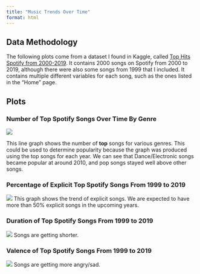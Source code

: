 ```yaml
---
title: "Music Trends Over Time"
format: html
---
```


## Data Methodology

The following plots come from a dataset I found in Kaggle, called [Top Hits Spotify from 2000-2019](https://www.kaggle.com/datasets/paradisejoy/top-hits-spotify-from-20002019){target="blank"}. It contains 2000 songs on Spotify from 2000 to 2019, although there were also some songs from 1999 that I included. It contains multiple different variables for each song, such as the ones listed in the "Home" page.

## Plots

### Number of Top Spotify Songs Over Time By Genre

![](../../src/plots/spotify_2000_2019_genre.png)

This line graph shows the number of **top** songs for various genres. This could be used to determine popularity because the graph was produced using the top songs for each year. We can see that Dance/Electronic songs became popular at around 2010, and pop songs stayed well above other songs. 

### Percentage of Explicit Top Spotify Songs From 1999 to 2019
![](../../src/plots/spotify_2000_2019_explicit.png)
This graph shows the trend of explicit songs. We are expected to have more than 50% explicit songs in the upcoming years. 


### Duration of Top Spotify Songs From 1999 to 2019
![](../../src/plots/spotify_2000_2019_duration.png)
Songs are getting shorter.


### Valence of Top Spotify Songs From 1999 to 2019
![](../../src/plots/spotify_2000_2019_valence.png)
Songs are getting more angry/sad.

